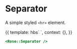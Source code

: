 
<Meta title="Rose|Separator" component="Separator" />

# Separator

A simple styled `<hr>` element.

<Preview>
  <Story name="Basic Separator">
    {{
      template: hbs`
      <Rose::Separator />
    `,
      context: {},
    }}
  </Story>
</Preview>

```handlebars
<Rose::Separator />
```
